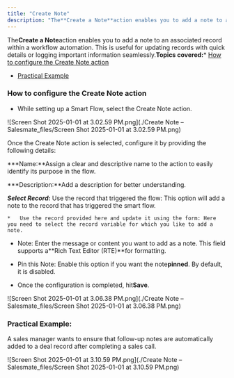 ```yaml
---
title: "Create Note"
description: "The**Create a Note**action enables you to add a note to an associated record within a workflow automation. This is useful for updating records with qu..."
---
```


The**Create a Note**action enables you to add a note to an associated record within a workflow automation. This is useful for updating records with quick details or logging important information seamlessly.**Topics covered:***   [How to configure the Create Note action](https://support.salesmate.io/hc/en-us/articles/41100286364441-Create-Note#h_01JFB84RHPMPZ2NG0171X91QT9)

*   [Practical Example](https://support.salesmate.io/hc/en-us/articles/41100286364441-Create-Note#h_01JFB9D6T4Q2AVRKRDJM5QW3RS)


### How to configure the Create Note action


*   While setting up a Smart Flow, select the Create Note action.

![Screen Shot 2025-01-01 at 3.02.59 PM.png](./Create Note – Salesmate_files/Screen Shot 2025-01-01 at 3.02.59 PM.png)

Once the Create Note action is selected, configure it by providing the following details:


***Name:**Assign a clear and descriptive name to the action to easily identify its purpose in the flow.

***Description:**Add a description for better understanding.

***Select Record:***   Use the record that triggered the flow: This option will add a note to the record that has triggered the smart flow.

    *   Use the record provided here and update it using the form: Here you need to select the record variable for which you like to add a note.


*   Note: Enter the message or content you want to add as a note. This field supports a**Rich Text Editor (RTE)**for formatting.

*   Pin this Note: Enable this option if you want the note**pinned**. By default, it is disabled.


*   Once the configuration is completed, hit**Save**.

![Screen Shot 2025-01-01 at 3.06.38 PM.png](./Create Note – Salesmate_files/Screen Shot 2025-01-01 at 3.06.38 PM.png)


### Practical Example:

A sales manager wants to ensure that follow-up notes are automatically added to a deal record after completing a sales call.

![Screen Shot 2025-01-01 at 3.10.59 PM.png](./Create Note – Salesmate_files/Screen Shot 2025-01-01 at 3.10.59 PM.png)

